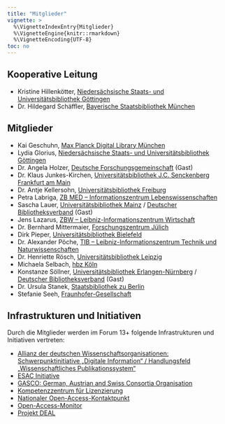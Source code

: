 ```yaml
---
title: "Mitglieder"
vignette: >
  %\VignetteIndexEntry{Mitglieder}
  %\VignetteEngine{knitr::rmarkdown}
  %\VignetteEncoding{UTF-8}
toc: no
---
```



## Kooperative Leitung

- Kristine Hillenkötter, [Niedersächsische Staats- und Universitätsbibliothek Göttingen](https://www.sub.uni-goettingen.de/)
- Dr. Hildegard Schäffler, [Bayerische Staatsbibliothek München](https://www.bsb-muenchen.de/) 

## Mitglieder

- Kai Geschuhn, [Max Planck Digital Library München](https://www.mpg.de/mpdl-de) 
- Lydia Glorius, [Niedersächsische Staats- und Universitätsbibliothek Göttingen](https://www.sub.uni-goettingen.de/) 
- Dr. Angela Holzer, [Deutsche Forschungsgemeinschaft](https://www.dfg.de/) (Gast) 
- Dr. Klaus Junkes-Kirchen, [Universitätsbibliothek J.C. Senckenberg Frankfurt am Main](https://www.ub.uni-frankfurt.de/) 
- Dr. Antje Kellersohn, [Universitätsbibliothek Freiburg](https://www.ub.uni-freiburg.de/) 
- Petra Labriga, [ZB MED -- Informationszentrum Lebenswissenschaften](https://www.zbmed.de/) 
- Sascha Lauer, [Universitätsbibliothek Mainz](https://www.ub.uni-mainz.de/de) / [Deutscher Bibliotheksverband](https://www.bibliotheksverband.de/) (Gast) 
- Jens Lazarus, [ZBW -- Leibniz-Informationszentrum Wirtschaft](https://www.zbw.eu/de/) 
- Dr. Bernhard Mittermaier, [Forschungszentrum Jülich](https://www.fz-juelich.de) 
- Dirk Pieper, [Universitätsbibliothek Bielefeld](https://www.uni-bielefeld.de/ub/) 
- Dr. Alexander Pöche, [TIB -- Leibniz-Informationszentrum Technik und Naturwissenschaften](https://www.tib.eu/de/) 
- Dr. Henriette Rösch, [Universitätsbibliothek Leipzig](https://www.ub.uni-leipzig.de) 
- Michaela Selbach, [hbz Köln](https://www.hbz-nrw.de/) 
- Konstanze Söllner, [Universitätsbibliothek Erlangen-Nürnberg](https://ub.fau.de/) / [Deutscher Bibliotheksverband](https://www.bibliotheksverband.de/) (Gast) 
- Dr. Ursula Stanek, [Staatsbibliothek zu Berlin](https://staatsbibliothek-berlin.de/) 
- Stefanie Seeh, [Fraunhofer-Gesellschaft](https://www.fraunhofer.de/) 

## Infrastrukturen und Initiativen

Durch die Mitglieder werden im Forum 13+ folgende Infrastrukturen und Initiativen vertreten:

- [Allianz der deutschen Wissenschaftsorganisationen: Schwerpunktinitiative „Digitale Information“ / Handlungsfeld „Wissenschaftliches Publikationssystem“](https://www.allianzinitiative.de/handlungsfelder/wissenschaftliches-publikationssystem/) 
- [ESAC Initiative](https://esac-initiative.org/)
- [GASCO: German, Austrian and Swiss Consortia Organisation](https://www.hbz-nrw.de/produkte/digitale-inhalte/gasco) 
- [Kompetenzzentrum für Lizenzierung](https://www.fid-lizenzen.de)
- [Nationaler Open-Access-Kontaktpunkt](https://oa2020-de.org/) 
- [Open-Access-Monitor](https://open-access-monitor.de/)
- [Projekt DEAL](https://www.projekt-deal.de/) 

